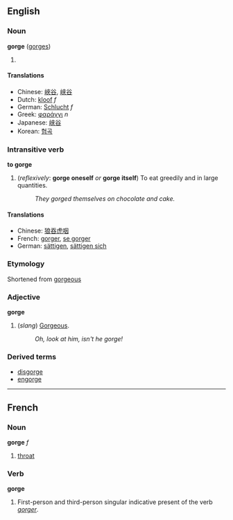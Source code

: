 ==English==
===Noun===
'''gorge''' ([[gorges]])

# {{stub}}

====Translations====
*Chinese: [[峽谷]], [[峡谷]]
*Dutch: [[kloof]] ''f''
*German: [[Schlucht]] ''f''
*Greek: [[φαράγγι]] ''n''
*Japanese: [[峡谷]]
*Korean: [[협곡]]

===Intransitive verb===
'''to gorge'''

#(''reflexively'': '''gorge oneself''' ''or'' '''gorge itself''') To eat greedily and in large quantities.
#:''They gorged themselves on chocolate and cake.''

====Translations====
*Chinese: [[狼吞虎咽]]<!-- please check -->
*French: [[gorger]], [[se gorger]]
*German: [[sättigen]], [[sättigen sich]]<!-- citation form of German reflexive verb? -->

===Etymology===
Shortened from [[gorgeous]]

===Adjective===
'''gorge'''<!--comparative and superlative?-->

#(''slang'') [[Gorgeous]].
#:''Oh, look at him, isn't he gorge!''

===Derived terms===
*[[disgorge]]
*[[engorge]]

----
==French==
===Noun===
'''gorge''' ''f''

#[[throat]]

===Verb===
'''gorge'''

#First-person and third-person singular indicative present of the verb ''[[gorger]]''.